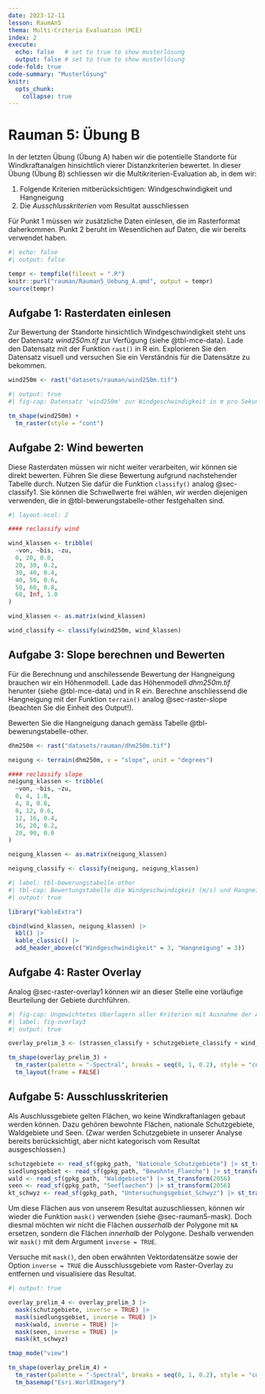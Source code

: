 ```yaml
---
date: 2023-12-11
lesson: RaumAn5
thema: Multi-Criteria Evaluation (MCE)
index: 2
execute: 
  echo: false   # set to true to show musterlösung
  output: false # set to true to show musterlösung
code-fold: true
code-summary: "Musterlösung"
knitr:
  opts_chunk: 
    collapse: true  
---
```


# Rauman 5: Übung B

In der letzten Übung (Übung A) haben wir die potentielle Standorte für Windkraftanalgen hinsichtlich vierer Distanzkriterien bewertet. In dieser Übung (Übung B) schliessen wir die Multikriterien-Evaluation ab, in dem wir:

1. Folgende Kriterien mitberücksichtigen: Windgeschwindigkeit und Hangneigung
2. Die *Ausschlusskriterien* vom Resultat ausschliessen

Für Punkt 1 müssen wir zusätzliche Daten einlesen, die im Rasterformat daherkommen. Punkt 2 beruht im Wesentlichen auf Daten, die wir bereits verwendet haben.

```r
#| echo: false
#| output: false

tempr <- tempfile(fileext = ".R")
knitr::purl("rauman/Rauman5_Uebung_A.qmd", output = tempr)
source(tempr)
```

<!--
3. Je höher die Windgeschwindigkeit ist
4. Je geringer die Hangneigung ist
-->

## Aufgabe 1: Rasterdaten einlesen

Zur Bewertung der Standorte hinsichtlich Windgeschwindigkeit steht uns der Datensatz *wind250m.tif* zur Verfügung (siehe @tbl-mce-data). Lade den Datensatz mit der Funktion `rast()` in R ein. Explorieren Sie den Datensatz visuell und versuchen Sie ein Verständnis für die Datensätze zu bekommen. 

```r
wind250m <- rast("datasets/rauman/wind250m.tif")
```

```r
#| output: true
#| fig-cap: Datensatz 'wind250m' zur Windgeschwindigkeit in m pro Sekunde

tm_shape(wind250m) +
  tm_raster(style = "cont")
```

## Aufgabe 2: Wind bewerten

Diese Rasterdaten müssen wir nicht weiter verarbeiten, wir können sie direkt bewerten. Führen Sie diese Bewertung aufgrund nachstehender Tabelle durch. Nutzen Sie dafür die Funktion `classify()` analog @sec-classify1. Sie können die Schwellwerte frei wählen, wir werden diejenigen verwenden, die in @tbl-bewerungstabelle-other festgehalten sind.

```r
#| layout-ncol: 2

#### reclassify wind

wind_klassen <- tribble(
  ~von, ~bis, ~zu,
  0, 20, 0.0,
  20, 30, 0.2,
  30, 40, 0.4,
  40, 50, 0.6,
  50, 60, 0.8,
  60, Inf, 1.0
)

wind_klassen <- as.matrix(wind_klassen)

wind_classify <- classify(wind250m, wind_klassen)
```

## Aufgabe 3: Slope berechnen und Bewerten

Für die Berechnung und anschilessende Bewertung der Hangneigung brauchen wir ein Höhenmodell. Lade das Höhenmodell *dhm250m.tif* herunter (siehe @tbl-mce-data) und in R ein. Berechne anschliessend die Hangneigung mit der Funktion `terrain()` analog @sec-raster-slope (beachten Sie die Einheit des Output!). 

Bewerten Sie die Hangneigung danach gemäss Tabelle @tbl-bewerungstabelle-other. 

```r
dhm250m <- rast("datasets/rauman/dhm250m.tif")

neigung <- terrain(dhm250m, v = "slope", unit = "degrees")

#### reclassify slope
neigung_klassen <- tribble(
  ~von, ~bis, ~zu,
  0, 4, 1.0,
  4, 8, 0.8,
  8, 12, 0.6,
  12, 16, 0.4,
  16, 20, 0.2,
  20, 90, 0.0
)

neigung_klassen <- as.matrix(neigung_klassen)

neigung_classify <- classify(neigung, neigung_klassen)
```

<div class="mce-table">

```r
#| label: tbl-bewerungstabelle-other
#| tbl-cap: Bewertungstabelle die Windgeschwindigkeit (m/s) und Hangneigung (Grad)
#| output: true

library("kableExtra")

cbind(wind_klassen, neigung_klassen) |>
  kbl() |>
  kable_classic() |>
  add_header_above(c("Windgeschwindigkeit" = 3, "Hangneigung" = 3))
```

</div>

## Aufgabe 4: Raster Overlay {#sec-raster-overlay2}

Analog @sec-raster-overlay1 können wir an dieser Stelle eine vorläufige Beurteilung der Gebiete durchführen.

```r
#| fig-cap: Ungewichtetes Überlagern aller Kriterien mit Ausnahme der Ausschlussgebiete
#| label: fig-overlay3
#| output: true

overlay_prelim_3 <- (strassen_classify + schutzgebiete_classify + wind_classify + neigung_classify) / 4

tm_shape(overlay_prelim_3) +
  tm_raster(palette = "-Spectral", breaks = seq(0, 1, 0.2), style = "cont", title = "Eignung") +
  tm_layout(frame = FALSE)
```

## Aufgabe 5: Ausschlusskriterien 

Als Auschlussgebiete gelten Flächen, wo keine Windkraftanlagen gebaut werden können. Dazu gehören bewohnte Flächen, nationale Schutzgebiete, Waldgebiete und Seen. (Zwar werden Schutzgebiete in unserer Analyse bereits berücksichtigt, aber nicht kategorisch vom Resultat ausgeschlossen.)

```r
schutzgebiete <- read_sf(gpkg_path, "Nationale_Schutzgebiete") |> st_transform(2056)
siedlungsgebiet <- read_sf(gpkg_path, "Bewohnte_Flaeche") |> st_transform(2056)
wald <- read_sf(gpkg_path, "Waldgebiete") |> st_transform(2056)
seen <- read_sf(gpkg_path, "Seeflaechen") |> st_transform(2056)
kt_schwyz <- read_sf(gpkg_path, "Untersuchungsgebiet_Schwyz") |> st_transform(2056)
```

Um diese Flächen aus von unserem Resultat auzuschliessen, können wir wieder die Funktion `mask()` verwenden (siehe @sec-rauman5-mask). Doch diesmal möchten wir nicht die Flächen *ausserhalb* der Polygone mit `NA` ersetzen, sondern die Flächen *innerhalb* der Polygone. Deshalb verwenden wir `mask()` mit dem Argument `inverse = TRUE`.

Versuche mit `mask()`, den oben erwähnten Vektordatensätze sowie der Option `inverse = TRUE` die Ausschlussgebiete vom Raster-Overlay zu entfernen und visualisiere das Resultat.
```r
#| output: true

overlay_prelim_4 <- overlay_prelim_3 |>
  mask(schutzgebiete, inverse = TRUE) |>
  mask(siedlungsgebiet, inverse = TRUE) |>
  mask(wald, inverse = TRUE) |>
  mask(seen, inverse = TRUE) |>
  mask(kt_schwyz)

tmap_mode("view")

tm_shape(overlay_prelim_4) +
  tm_raster(palette = "-Spectral", breaks = seq(0, 1, 0.2), style = "cont", alpha = 0.6) +
  tm_basemap("Esri.WorldImagery")
```
